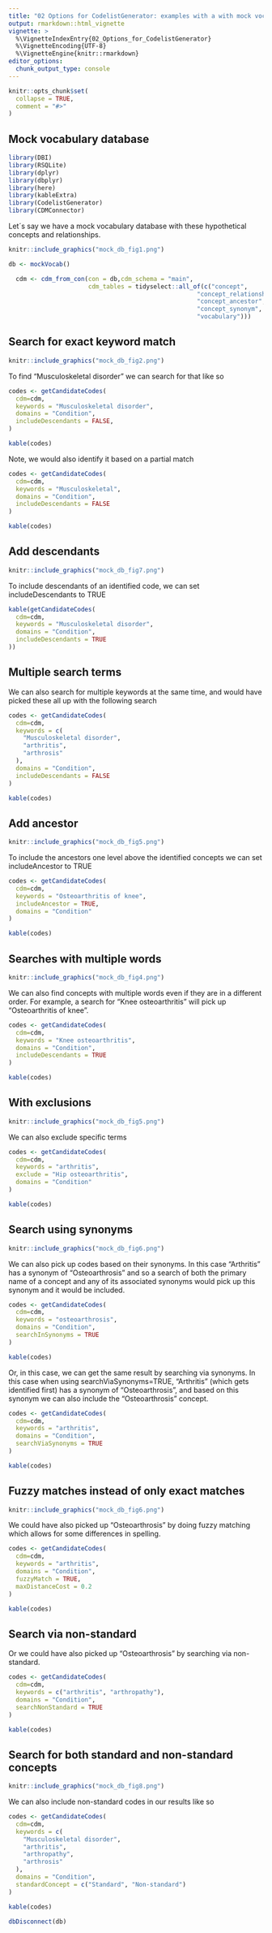 ```yaml
---
title: "02 Options for CodelistGenerator: examples with a with mock vocabulary"
output: rmarkdown::html_vignette
vignette: >
  %\VignetteIndexEntry{02_Options_for_CodelistGenerator}
  %\VignetteEncoding{UTF-8}
  %\VignetteEngine{knitr::rmarkdown}
editor_options: 
  chunk_output_type: console
---
```


```r
knitr::opts_chunk$set(
  collapse = TRUE,
  comment = "#>"
)
```

## Mock vocabulary database
```r
library(DBI)
library(RSQLite)
library(dplyr)
library(dbplyr)
library(here)
library(kableExtra)
library(CodelistGenerator)
library(CDMConnector)
```

Let´s say we have a mock vocabulary database with these hypothetical concepts and relationships.

```r
knitr::include_graphics("mock_db_fig1.png")
```

```r
db <- mockVocab()

  cdm <- cdm_from_con(con = db,cdm_schema = "main",
                      cdm_tables = tidyselect::all_of(c("concept",
                                                    "concept_relationship",
                                                    "concept_ancestor",
                                                    "concept_synonym",
                                                    "vocabulary")))
```

## Search for exact keyword match 
```r
knitr::include_graphics("mock_db_fig2.png")
```

To find "Musculoskeletal disorder" we can search for that like so 
```r
codes <- getCandidateCodes(
  cdm=cdm,
  keywords = "Musculoskeletal disorder",
  domains = "Condition",
  includeDescendants = FALSE,
)

kable(codes)
```

Note, we would also identify it based on a partial match
```r
codes <- getCandidateCodes(
  cdm=cdm,
  keywords = "Musculoskeletal",
  domains = "Condition",
  includeDescendants = FALSE
)

kable(codes)
```

## Add descendants
```r
knitr::include_graphics("mock_db_fig7.png")
```

To include descendants of an identified code, we can set includeDescendants to TRUE
```r
kable(getCandidateCodes(
  cdm=cdm,
  keywords = "Musculoskeletal disorder",
  domains = "Condition",
  includeDescendants = TRUE
))
```

## Multiple search terms 
We can also search for multiple keywords at the same time, and would have picked these all up with the following search
```r
codes <- getCandidateCodes(
  cdm=cdm,
  keywords = c(
    "Musculoskeletal disorder",
    "arthritis",
    "arthrosis"
  ),
  domains = "Condition",
  includeDescendants = FALSE
)

kable(codes)
```

## Add ancestor
```r
knitr::include_graphics("mock_db_fig5.png")
```

To include the ancestors one level above the identified concepts we can set includeAncestor to TRUE

```r
codes <- getCandidateCodes(
  cdm=cdm,
  keywords = "Osteoarthritis of knee",
  includeAncestor = TRUE,
  domains = "Condition"
)

kable(codes)
```

## Searches with multiple words
```r
knitr::include_graphics("mock_db_fig4.png")
```

We can also find concepts with multiple words even if they are in a different order. For example, a search for "Knee osteoarthritis" will pick up "Osteoarthritis of knee".

```r
codes <- getCandidateCodes(
  cdm=cdm,
  keywords = "Knee osteoarthritis",
  domains = "Condition",
  includeDescendants = TRUE
)

kable(codes)
```


## With exclusions
```r
knitr::include_graphics("mock_db_fig5.png")
```

We can also exclude specific terms 

```r
codes <- getCandidateCodes(
  cdm=cdm,
  keywords = "arthritis",
  exclude = "Hip osteoarthritis",
  domains = "Condition"
)

kable(codes)
```

## Search using synonyms
```r
knitr::include_graphics("mock_db_fig6.png")
```

We can also pick up codes based on their synonyms. In this case "Arthritis" has a synonym of "Osteoarthrosis" and so a search of both the primary name of a concept and any of its associated synonyms would pick up this synonym and it would be included.

```r
codes <- getCandidateCodes(
  cdm=cdm,
  keywords = "osteoarthrosis",
  domains = "Condition",
  searchInSynonyms = TRUE
)

kable(codes)
```

Or, in this case, we can get the same result by searching via synonyms. In this case when using searchViaSynonyms=TRUE, "Arthritis" (which gets identified first) has a synonym of "Osteoarthrosis", and based on this synonym we can also include the "Osteoarthrosis" concept.

```r
codes <- getCandidateCodes(
  cdm=cdm,
  keywords = "arthritis",
  domains = "Condition",
  searchViaSynonyms = TRUE
)

kable(codes)
```

## Fuzzy matches instead of only exact matches 
```r
knitr::include_graphics("mock_db_fig6.png")
```

We could have also picked up "Osteoarthrosis" by doing fuzzy matching which allows for some differences in spelling.

```r
codes <- getCandidateCodes(
  cdm=cdm,
  keywords = "arthritis",
  domains = "Condition",
  fuzzyMatch = TRUE,
  maxDistanceCost = 0.2
)

kable(codes)
```

## Search via non-standard
Or we could have also picked up "Osteoarthrosis" by searching via non-standard.

```r
codes <- getCandidateCodes(
  cdm=cdm,
  keywords = c("arthritis", "arthropathy"),
  domains = "Condition",
  searchNonStandard = TRUE
)

kable(codes)
```

## Search for both standard and non-standard concepts

```r
knitr::include_graphics("mock_db_fig8.png")
```

We can also include non-standard codes in our results like so

```r
codes <- getCandidateCodes(
  cdm=cdm,
  keywords = c(
    "Musculoskeletal disorder",
    "arthritis",
    "arthropathy",
    "arthrosis"
  ),
  domains = "Condition",
  standardConcept = c("Standard", "Non-standard")
)

kable(codes)
```


```r
dbDisconnect(db)
```
